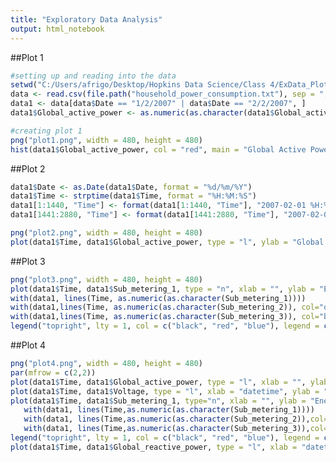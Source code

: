 ```yaml
---
title: "Exploratory Data Analysis"
output: html_notebook
---
```


##Plot 1
```r

#setting up and reading into the data
setwd("C:/Users/afrigo/Desktop/Hopkins Data Science/Class 4/ExData_Plotting1")
data <- read.csv(file.path("household_power_consumption.txt"), sep = ";", header = TRUE)
data1 <- data[data$Date == "1/2/2007" | data$Date == "2/2/2007", ]
data1$Global_active_power <- as.numeric(as.character(data1$Global_active_power))

#creating plot 1
png("plot1.png", width = 480, height = 480)
hist(data1$Global_active_power, col = "red", main = "Global Active Power", xlab = "Global Active Power(kilowatts)", ylab = "Frequency")

```

##Plot 2

```r

data1$Date <- as.Date(data1$Date, format = "%d/%m/%Y")
data1$Time <- strptime(data1$Time, format = "%H:%M:%S")
data1[1:1440, "Time"] <- format(data1[1:1440, "Time"], "2007-02-01 %H:%M:%S")
data1[1441:2880, "Time"] <- format(data1[1441:2880, "Time"], "2007-02-02 %H:%M:%S")

png("plot2.png", width = 480, height = 480)
plot(data1$Time, data1$Global_active_power, type = "l", ylab = "Global Active Power (kilowatts)", main = "Global Active Power Vs Time", xlab = "")

```

##Plot 3

```r

png("plot3.png", width = 480, height = 480)
plot(data1$Time, data1$Sub_metering_1, type = "n", xlab = "", ylab = "Energy sub metering", main = "Energy sub-metering")
with(data1, lines(Time, as.numeric(as.character(Sub_metering_1))))
with(data1,lines(Time, as.numeric(as.character(Sub_metering_2)), col="orangered"))
with(data1,lines(Time, as.numeric(as.character(Sub_metering_3)), col="blue"))
legend("topright", lty = 1, col = c("black", "red", "blue"), legend = c("Sub_metering_1", "Sub_metering_2", "Sub_metering_3"))

```

##Plot 4

```r

png("plot4.png", width = 480, height = 480)
par(mfrow = c(2,2))
plot(data1$Time, data1$Global_active_power, type = "l", xlab = "", ylab = "Global Active Power")
plot(data1$Time, data1$Voltage, type = "l", xlab = "datetime", ylab = "Voltage")
plot(data1$Time, data1$Sub_metering_1, type="n", xlab = "", ylab = "Energy sub metering")
   with(data1, lines(Time,as.numeric(as.character(Sub_metering_1))))
   with(data1, lines(Time,as.numeric(as.character(Sub_metering_2)),col="orangered"))
   with(data1, lines(Time,as.numeric(as.character(Sub_metering_3)),col="blue"))
legend("topright", lty = 1, col = c("black", "red", "blue"), legend = c("Sub_metering_1", "Sub_metering_2", "Sub_metering_3"),  cex = 0.6)
plot(data1$Time, data1$Global_reactive_power, type = "l", xlab = "datetime", ylab = "Global_reactive_power")

```


